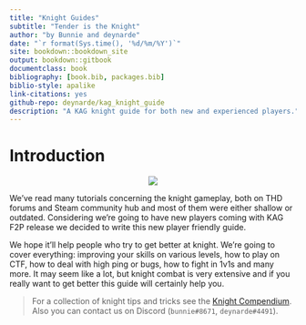 ```yaml
--- 
title: "Knight Guides"
subtitle: "Tender is the Knight"
author: "by Bunnie and deynarde"
date: "`r format(Sys.time(), '%d/%m/%Y')`"
site: bookdown::bookdown_site
output: bookdown::gitbook
documentclass: book
bibliography: [book.bib, packages.bib]
biblio-style: apalike
link-citations: yes
github-repo: deynarde/kag_knight_guide
description: "A KAG knight guide for both new and experienced players."
---
```


# Introduction {-}

<p align="center">
  <img src="imgs/logo.png">
</p>

We’ve read many tutorials concerning the knight gameplay, both on THD forums and Steam community hub and most of them were either shallow or outdated. Considering we’re going to have new players coming with KAG F2P release we decided to write this new player friendly guide.

We hope it'll help people who try to get better at knight. We’re going to cover everything: improving your skills on various levels, how to play on CTF, how to deal with high ping or bugs, how to fight in 1v1s and many more. It may seem like a lot, but knight combat is very extensive and if you really want to get better this guide will certainly help you.

> For a collection of knight tips and tricks see the [Knight Compendium](https://deynarde.github.io/kag-knight-compendium/). Also you can contact us on Discord (`bunnie#8671`, `deynarde#4491`).
